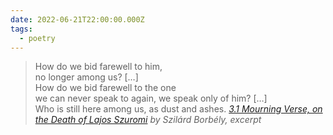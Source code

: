 ```yaml
---
date: 2022-06-21T22:00:00.000Z
tags:
  - poetry
---
```

> How do we bid farewell to him,<br/>
> no longer among us? […]<br/>
> How do we bid farewell to the one<br/>
> we can never speak to again, we speak only of him? […]<br/>
> Who is still here among us, as dust and ashes.
> <cite><i>[3.1 Mourning Verse, on the Death of Lajos Szuromi](https://poems.com/poem/3-1-mourning-verse-on-the-death-of-lajos-szuromi-excerpt/)</i> by Szilárd Borbély, excerpt</cite>
